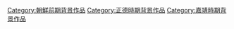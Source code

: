 {{朝鮮王朝背景作品分類導航|背景作品}}

[[Category:朝鮮前期背景作品|Category:朝鮮前期背景作品]]
[[Category:正德時期背景作品|Category:正德時期背景作品]]
[[Category:嘉靖時期背景作品|Category:嘉靖時期背景作品]]